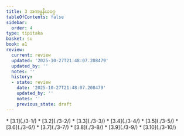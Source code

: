 ```yaml
---
title: 3 အကမ္မနိယဝဂ္ဂ
tableOfContents: false
sidebar:
  order: 4
type: tipitaka
basket: su
book: a1
review:
  current: review
  updated: '2025-10-27T21:48:07.208479'
  updated_by: ''
  notes: ''
  history:
  - state: review
    date: '2025-10-27T21:48:07.208479'
    updated_by: ''
    notes: ''
    previous_state: draft
---
```



<ReviewStatus review={frontmatter.review} showDetails={true} />

<HypothesisAnnotation frontmatter={frontmatter} />

<DynamicBreadcrumb />



<TableOfContents book="a1" section="3">
* [3.1](./3-1/)
* [3.2](./3-2/)
* [3.3](./3-3/)
* [3.4](./3-4/)
* [3.5](./3-5/)
* [3.6](./3-6/)
* [3.7](./3-7/)
* [3.8](./3-8/)
* [3.9](./3-9/)
* [3.10](./3-10/)
</TableOfContents>
